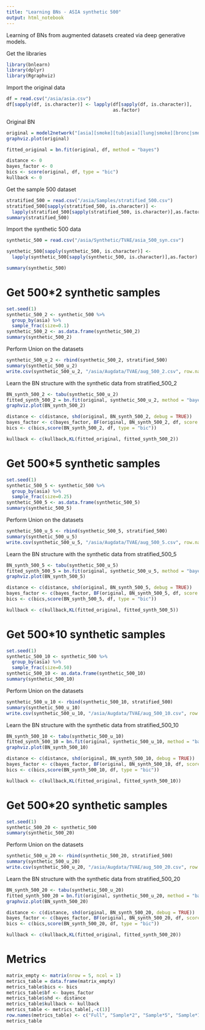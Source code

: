 ```yaml
---
title: "Learning BNs - ASIA synthetic 500"
output: html_notebook
---
```


Learning of BNs from augmented datasets created via deep generative models.

Get the libraries
```r
library(bnlearn)
library(dplyr)
library(Rgraphviz)
```

Import the original data
```r
df = read.csv("/asia/asia.csv")
df[sapply(df, is.character)] <- lapply(df[sapply(df, is.character)], 
                                       as.factor)
```
Original BN
```r
original = model2network("[asia][smoke][tub|asia][lung|smoke][bronc|smoke][dysp|bronc:either][either|tub:lung][xray|either]")
graphviz.plot(original)

fitted_original = bn.fit(original, df, method = "bayes")

distance <- 0
bayes_factor <- 0
bics <- score(original, df, type = "bic")
kullback <- 0
```

Get the sample 500 dataset
```r
stratified_500 = read.csv("/asia/Samples/stratified_500.csv")
stratified_500[sapply(stratified_500, is.character)] <- 
  lapply(stratified_500[sapply(stratified_500, is.character)],as.factor)
summary(stratified_500)
```

Import the synthetic 500 data
```r
synthetic_500 = read.csv("/asia/Synthetic/TVAE/asia_500_syn.csv")

synthetic_500[sapply(synthetic_500, is.character)] <- 
  lapply(synthetic_500[sapply(synthetic_500, is.character)],as.factor)

summary(synthetic_500)
```


# Get 500*2 synthetic samples
```r
set.seed(1)
synthetic_500_2 <- synthetic_500 %>%
  group_by(asia) %>%
  sample_frac(size=0.1)
synthetic_500_2 <- as.data.frame(synthetic_500_2)
summary(synthetic_500_2)
```

Perform Union on the datasets
```r
synthetic_500_u_2 <- rbind(synthetic_500_2, stratified_500)
summary(synthetic_500_u_2)
write.csv(synthetic_500_u_2, "/asia/Augdata/TVAE/aug_500_2.csv", row.names=FALSE)
```

Learn the BN structure with the synthetic data from stratified_500_2
```r
BN_synth_500_2 <- tabu(synthetic_500_u_2)
fitted_synth_500_2 = bn.fit(original, synthetic_500_u_2, method = "bayes")
graphviz.plot(BN_synth_500_2)

distance <- c(distance, shd(original, BN_synth_500_2, debug = TRUE))
bayes_factor <- c(bayes_factor, BF(original, BN_synth_500_2, df, score = "bds"))
bics <- c(bics,score(BN_synth_500_2, df, type = "bic"))

kullback <- c(kullback,KL(fitted_original, fitted_synth_500_2))
```

# Get 500*5 synthetic samples
```r
set.seed(1)
synthetic_500_5 <- synthetic_500 %>%
  group_by(asia) %>%
  sample_frac(size=0.25)
synthetic_500_5 <- as.data.frame(synthetic_500_5)
summary(synthetic_500_5)
```

Perform Union on the datasets
```r
synthetic_500_u_5 <- rbind(synthetic_500_5, stratified_500)
summary(synthetic_500_u_5)
write.csv(synthetic_500_u_5, "/asia/Augdata/TVAE/aug_500_5.csv", row.names=FALSE)
```

Learn the BN structure with the synthetic data from stratified_500_5
```r
BN_synth_500_5 <- tabu(synthetic_500_u_5)
fitted_synth_500_5 = bn.fit(original, synthetic_500_u_5, method = "bayes")
graphviz.plot(BN_synth_500_5)

distance <- c(distance, shd(original, BN_synth_500_5, debug = TRUE))
bayes_factor <- c(bayes_factor, BF(original, BN_synth_500_5, df, score = "bds"))
bics <- c(bics,score(BN_synth_500_5, df, type = "bic"))

kullback <- c(kullback,KL(fitted_original, fitted_synth_500_5))
```

# Get 500*10 synthetic samples
```r
set.seed(1)
synthetic_500_10 <- synthetic_500 %>%
  group_by(asia) %>%
  sample_frac(size=0.50)
synthetic_500_10 <- as.data.frame(synthetic_500_10)
summary(synthetic_500_10)
```

Perform Union on the datasets
```r
synthetic_500_u_10 <- rbind(synthetic_500_10, stratified_500)
summary(synthetic_500_u_10)
write.csv(synthetic_500_u_10, "/asia/Augdata/TVAE/aug_500_10.csv", row.names=FALSE)
```

Learn the BN structure with the synthetic data from stratified_500_10
```r
BN_synth_500_10 <- tabu(synthetic_500_u_10)
fitted_synth_500_10 = bn.fit(original, synthetic_500_u_10, method = "bayes")
graphviz.plot(BN_synth_500_10)

distance <- c(distance, shd(original, BN_synth_500_10, debug = TRUE))
bayes_factor <- c(bayes_factor, BF(original, BN_synth_500_10, df, score = "bds"))
bics <- c(bics,score(BN_synth_500_10, df, type = "bic"))

kullback <- c(kullback,KL(fitted_original, fitted_synth_500_10))
```

# Get 500*20 synthetic samples
```r
set.seed(1)
synthetic_500_20 <- synthetic_500
summary(synthetic_500_20)
```

Perform Union on the datasets
```r
synthetic_500_u_20 <- rbind(synthetic_500_20, stratified_500)
summary(synthetic_500_u_20)
write.csv(synthetic_500_u_20, "/asia/Augdata/TVAE/aug_500_20.csv", row.names=FALSE)
```

Learn the BN structure with the synthetic data from stratified_500_20
```r
BN_synth_500_20 <- tabu(synthetic_500_u_20)
fitted_synth_500_20 = bn.fit(original, synthetic_500_u_20, method = "bayes")
graphviz.plot(BN_synth_500_20)

distance <- c(distance, shd(original, BN_synth_500_20, debug = TRUE))
bayes_factor <- c(bayes_factor, BF(original, BN_synth_500_20, df, score = "bds"))
bics <- c(bics,score(BN_synth_500_20, df, type = "bic"))

kullback <- c(kullback,KL(fitted_original, fitted_synth_500_20))
```

# Metrics
```r
matrix_empty <- matrix(nrow = 5, ncol = 1)
metrics_table = data.frame(matrix_empty)
metrics_table$bics <- bics
metrics_table$bf <- bayes_factor
metrics_table$shd <- distance
metrics_table$kullback <- kullback
metrics_table <- metrics_table[,-c(1)]
row.names(metrics_table) <- c("Full", "Sample*2", "Sample*5", "Sample*10", "Sample*20")
metrics_table
```